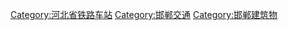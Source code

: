 [[Category:河北省铁路车站|Category:河北省铁路车站]]
[[Category:邯郸交通|Category:邯郸交通]]
[[Category:邯郸建筑物|Category:邯郸建筑物]]